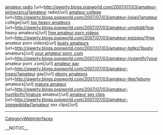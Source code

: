 <a href= http://qwerty.blogs.popworld.com/2007/07/03/amateur-pintwzsrcu/ >amateur radio</a>   [url=http://qwerty.blogs.popworld.com/2007/07/03/amateur-pintwzsrcu/]amateur radio[/url]   <a href= http://qwerty.blogs.popworld.com/2007/07/03/amateur-iioiwj/ >amateur college</a>   [url=http://qwerty.blogs.popworld.com/2007/07/03/amateur-iioiwj/]amateur college[/url]   <a href= http://qwerty.blogs.popworld.com/2007/07/03/amateur-umgtidd/ >top heavy amateurs</a>   [url=http://qwerty.blogs.popworld.com/2007/07/03/amateur-umgtidd/]top heavy amateurs[/url]   <a href= http://qwerty.blogs.popworld.com/2007/07/03/amateur-eqjzqxo/ >free amateur porn videos</a>   [url=http://qwerty.blogs.popworld.com/2007/07/03/amateur-eqjzqxo/]free amateur porn videos[/url]   <a href= http://qwerty.blogs.popworld.com/2007/07/03/amateur-tgjtkz/ >busty amateurs</a>   [url=http://qwerty.blogs.popworld.com/2007/07/03/amateur-tgjtkz/]busty amateurs[/url]   <a href= http://qwerty.blogs.popworld.com/2007/07/03/amateur-rjvzemfh/ >your amateur porn .com</a>   [url=http://qwerty.blogs.popworld.com/2007/07/03/amateur-rjvzemfh/]your amateur porn .com[/url]   <a href= http://qwerty.blogs.popworld.com/2007/07/03/amateur-trsws/ >amateur gay</a>   [url=http://qwerty.blogs.popworld.com/2007/07/03/amateur-trsws/]amateur gay[/url]   <a href= http://qwerty.blogs.popworld.com/2007/07/03/amateur-itke/ >ebony amateurs</a>   [url=http://qwerty.blogs.popworld.com/2007/07/03/amateur-itke/]ebony amateurs[/url]   <a href= http://qwerty.blogs.popworld.com/2007/07/03/amateur-huvhbvfn/ >mature amateur</a>   [url=http://qwerty.blogs.popworld.com/2007/07/03/amateur-huvhbvfn/]mature amateur[/url]   <a href= http://qwerty.blogs.popworld.com/2007/07/03/amateur-zqggwibtdw/ >amateur sex clips</a>   [url=http://qwerty.blogs.popworld.com/2007/07/03/amateur-zqggwibtdw/]amateur sex clips[/url]
----
[[CategoryWebInterfaces]]

__NOTOC__